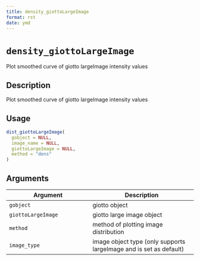 ```yaml
--- 
title: density_giottoLargeImage 
format: rst 
date: ymd 
--- 
```

# `density_giottoLargeImage`

Plot smoothed curve of giotto largeImage intensity values


## Description

Plot smoothed curve of giotto largeImage intensity values


## Usage

```r
dist_giottoLargeImage(
  gobject = NULL,
  image_name = NULL,
  giottoLargeImage = NULL,
  method = "dens"
)
```


## Arguments

Argument      |Description
------------- |----------------
`gobject`     |     giotto object
`giottoLargeImage`     |     giotto large image object
`method`     |     method of plotting image distribution
`image_type`     |     image object type (only supports largeImage and is set as default)



